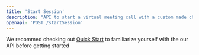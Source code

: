 ```yaml
---
title: 'Start Session'
description: "API to start a virtual meeting call with a custom made character"
openapi: 'POST /startSession'
---
```


We recommed checking out [Quick Start](/quickstart) to familiarize yourself with the our API before getting started